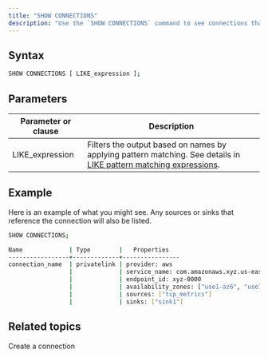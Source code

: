 ```yaml
---
title: "SHOW CONNECTIONS"
description: "Use the `SHOW CONNECTIONS` command to see connections that have been created."
---
```


## Syntax

```bash
SHOW CONNECTIONS [ LIKE_expression ];
```

## Parameters

| Parameter or clause | Description                                                                                                                                                                               |
| ------------------- | ----------------------------------------------------------------------------------------------------------------------------------------------------------------------------------------- |
| LIKE\_expression    | Filters the output based on names by applying pattern matching. See details in [LIKE pattern matching expressions](/docs/current/sql-function-string/#like-pattern-matching-expressions). |

## Example

Here is an example of what you might see. Any sources or sinks that reference the connection will also be listed.

```bash
SHOW CONNECTIONS;
```

```bash
Name             | Type        |   Properties
-----------------+-------------+----------------
connection_name  | privatelink | provider: aws
                 |             | service_name: com.amazonaws.xyz.us-east-1.abc-xyz-0000
                 |             | endpoint_id: xyz-0000
                 |             | availability_zones: ["use1-az6", "use1-az4"]
                 |             | sources: ["tcp_metrics"]
                 |             | sinks: ["sink1"]

```

## Related topics

<CardGroup>
  <Card
    title="CREATE CONNECTION"
    icon="plug"
    iconType="solid"
    href="/docs/current/sql-create-connection/"
    horizontal
  >
    Create a connection
  </Card>
</CardGroup>
